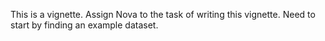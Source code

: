 This is a vignette.
Assign Nova to the task of writing this vignette.
Need to start by finding an example dataset.
